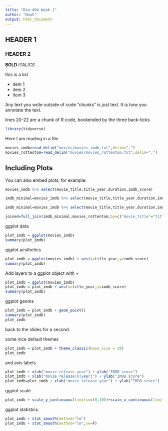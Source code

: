 ```yaml
---
title: "Bio-494 Week 1"
author: "Noah"
output: html_document
---
```


## HEADER 1
### HEADER 2

**BOLD**
*ITALICS*

this is a list

* item 1
* item 2
* item 3

Any text you write outside of code "chunks" is just text. 
It is how you annotate the text. 

lines 20-22 are a chunk of R code, bookended by the three back-ticks
```r
library(tidyverse)
```

Here I am reading in a file. 
```r
movies_imdb=read_delim("movies/movies_imdb.txt",delim=",")
movies_rottentom=read_delim("movies/movies_rottentom.txt",delim=",")
```

## Including Plots

You can also embed plots, for example:

```r
movies_imdb %>% select(movie_title,title_year,duration,imdb_score)
```

```r
imdb_minimal=movies_imdb %>% select(movie_title,title_year,duration,imdb_score)
```


```r
imdb_minimal=movies_imdb %>% select(movie_title,title_year,duration,imdb_score)

joined=full_join(imdb_minimal,movies_rottentom,by=c("movie_title"="title"))
```


ggplot data
```r
plot_imdb = ggplot(movies_imdb)
summary(plot_imdb)
```

ggplot aesthetics
```r
plot_imdb = ggplot(movies_imdb) + aes(x=title_year,y=imdb_score)
summary(plot_imdb)
```

Add layers to a ggplot object with +
```r
plot_imdb = ggplot(movies_imdb)
plot_imdb = plot_imdb + aes(x=title_year,y=imdb_score)
summary(plot_imdb)
```

ggplot geoms
```r
plot_imdb = plot_imdb + geom_point()
summary(plot_imdb)
plot_imdb
```

back to the slides for a second.

some nice default themes 
```r
plot_imdb = plot_imdb + theme_classic(base_size = 20) 
plot_imdb
```

and axis labels
```r
plot_imdb + xlab("movie release year") + ylab("IMDB score")
plot_imdb + xlab("movie release\n(year)") + ylab("IMDB score")
plot_imdb=plot_imdb + xlab("movie release year") + ylab("IMDB score")
```

ggplot scale
```r
plot_imdb + scale_y_continuous(limits=c(0,10))+scale_x_continuous(limits=c(1975,2010))
```

ggplot statistics
```r
plot_imdb + stat_smooth(method="lm")
plot_imdb + stat_smooth(method="lm",se=F)
```
